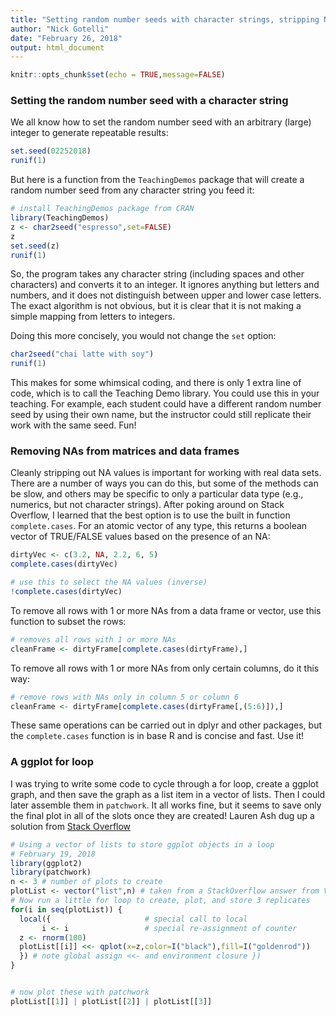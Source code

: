```yaml
---
title: "Setting random number seeds with character strings, stripping NA values from data frames, and a ggplot for loop"
author: "Nick Gotelli"
date: "February 26, 2018"
output: html_document
---
```


```r
knitr::opts_chunk$set(echo = TRUE,message=FALSE)
```

### Setting the random number seed with a character string

We all know how to set the random number seed with an arbitrary (large) integer to generate repeatable results:

```r
set.seed(02252018)
runif(1)
```
But here is a function from the `TeachingDemos` package that will create a random number seed from any character string you feed it:

```r
# install TeachingDemos package from CRAN
library(TeachingDemos)
z <- char2seed("espresso",set=FALSE)
z
set.seed(z)
runif(1)
```
So, the program takes any character string (including spaces and other characters) and converts it to an integer. It ignores anything but letters and numbers, and it does not distinguish between upper and lower case letters. The exact algorithm is not obvious, but it is clear that it is not making a simple mapping from letters to integers.

Doing this more concisely, you would not change the `set` option:

```r
char2seed("chai latte with soy")
runif(1)
```

This makes for some whimsical coding, and there is only 1 extra line of code, which is to call the Teaching Demo library. You could use this in your teaching. For example, each student could have a different random number seed by using their own name, but the instructor could still replicate their work with the same seed. Fun!

### Removing NAs from matrices and data frames

Cleanly stripping out NA values is important for working with real data sets. There are a number of ways you can do this, but some of the methods can be slow, and others may be specific to only a particular data type (e.g., numerics, but not character strings). After poking around on Stack Overflow, I learned that the best option is to use the built in function `complete.cases`. For an atomic vector of any type, this returns a boolean vector of TRUE/FALSE values based on the presence of an NA:

```r
dirtyVec <- c(3.2, NA, 2.2, 6, 5)
complete.cases(dirtyVec)

# use this to select the NA values (inverse)
!complete.cases(dirtyVec)
```

To remove all rows with 1 or more NAs from a data frame or vector, use this function to subset the rows:

```r
# removes all rows with 1 or more NAs
cleanFrame <- dirtyFrame[complete.cases(dirtyFrame),]

```

To remove all rows with 1 or more NAs from only certain columns, do it this way:

```r
# remove rows with NAs only in column 5 or column 6
cleanFrame <- dirtyFrame[complete.cases(dirtyFrame[,(5:6)]),]

```

These same operations can be carried out in dplyr and other packages, but the `complete.cases` function is in base R and is concise and fast. Use it!


### A ggplot for loop

I was trying to write some code to cycle through a for loop, create a ggplot graph, and then save the graph as a list item in a vector of lists. Then I could later assemble them in `patchwork`. It all works fine, but it seems to save only the final plot in all of the slots once they are created! Lauren Ash dug up a solution from [Stack Overflow](https://stackoverflow.com/questions/31993704/storing-ggplot-objects-in-a-list-from-within-loop-in-r)
```r

# Using a vector of lists to store ggplot objects in a loop
# February 19, 2018
library(ggplot2)
library(patchwork)
n <- 3 # number of plots to create
plotList <- vector("list",n) # taken from a StackOverflow answer from Venables
# Now run a little for loop to create, plot, and store 3 replicates
for(i in seq(plotList)) {
  local({                     # special call to local
       i <- i                 # special re-assignment of counter 
  z <- rnorm(100)
  plotList[[i]] <<- qplot(x=z,color=I("black"),fill=I("goldenrod"))
  }) # note global assign <<- and environment closure })
}


# now plot these with patchwork
plotList[[1]] | plotList[[2]] | plotList[[3]]

```

